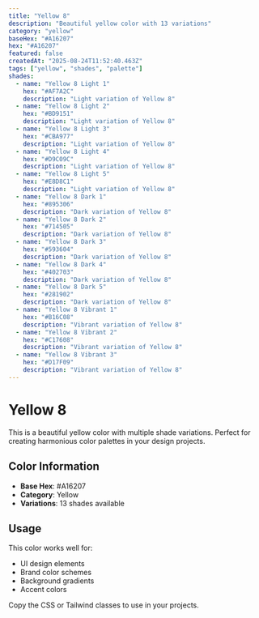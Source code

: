 ```yaml
---
title: "Yellow 8"
description: "Beautiful yellow color with 13 variations"
category: "yellow"
baseHex: "#A16207"
hex: "#A16207"
featured: false
createdAt: "2025-08-24T11:52:40.463Z"
tags: ["yellow", "shades", "palette"]
shades:
  - name: "Yellow 8 Light 1"
    hex: "#AF7A2C"
    description: "Light variation of Yellow 8"
  - name: "Yellow 8 Light 2"
    hex: "#BD9151"
    description: "Light variation of Yellow 8"
  - name: "Yellow 8 Light 3"
    hex: "#CBA977"
    description: "Light variation of Yellow 8"
  - name: "Yellow 8 Light 4"
    hex: "#D9C09C"
    description: "Light variation of Yellow 8"
  - name: "Yellow 8 Light 5"
    hex: "#E8D8C1"
    description: "Light variation of Yellow 8"
  - name: "Yellow 8 Dark 1"
    hex: "#895306"
    description: "Dark variation of Yellow 8"
  - name: "Yellow 8 Dark 2"
    hex: "#714505"
    description: "Dark variation of Yellow 8"
  - name: "Yellow 8 Dark 3"
    hex: "#593604"
    description: "Dark variation of Yellow 8"
  - name: "Yellow 8 Dark 4"
    hex: "#402703"
    description: "Dark variation of Yellow 8"
  - name: "Yellow 8 Dark 5"
    hex: "#281902"
    description: "Dark variation of Yellow 8"
  - name: "Yellow 8 Vibrant 1"
    hex: "#B16C08"
    description: "Vibrant variation of Yellow 8"
  - name: "Yellow 8 Vibrant 2"
    hex: "#C17608"
    description: "Vibrant variation of Yellow 8"
  - name: "Yellow 8 Vibrant 3"
    hex: "#D17F09"
    description: "Vibrant variation of Yellow 8"
---
```


# Yellow 8

This is a beautiful yellow color with multiple shade variations. Perfect for creating harmonious color palettes in your design projects.

## Color Information

- **Base Hex**: #A16207
- **Category**: Yellow
- **Variations**: 13 shades available

## Usage

This color works well for:
- UI design elements
- Brand color schemes  
- Background gradients
- Accent colors

Copy the CSS or Tailwind classes to use in your projects.
